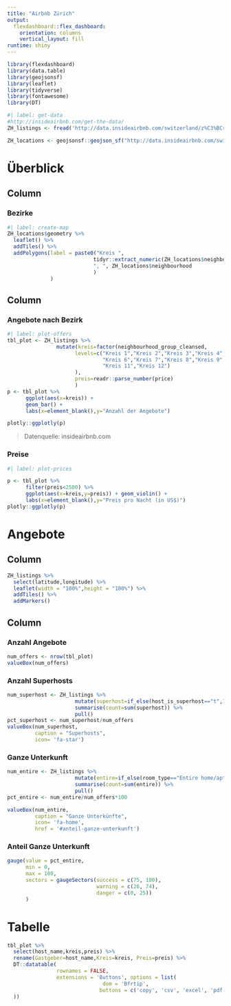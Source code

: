 ```yaml
---
title: "Airbnb Zürich"
output: 
  flexdashboard::flex_dashboard:
    orientation: columns
    vertical_layout: fill
runtime: shiny 
---
```


```r
library(flexdashboard)
library(data.table)
library(geojsonsf)
library(leaflet)
library(tidyverse)
library(fontawesome)
library(DT)
```
```r
#| label: get-data
#http://insideairbnb.com/get-the-data/
ZH_listings <- fread('http://data.insideairbnb.com/switzerland/z%C3%BCrich/zurich/2023-09-24/data/listings.csv.gz')

ZH_locations <- geojsonsf::geojson_sf("http://data.insideairbnb.com/switzerland/z%C3%BCrich/zurich/2023-09-24/visualisations/neighbourhoods.geojson")

```



Überblick 
=====================================

Column {data-width=600}
-----------------------------------------------------------------------

### Bezirke
```r
#| label: create-map
ZH_locations$geometry %>% 
  leaflet() %>% 
  addTiles() %>% 
  addPolygons(label = paste0("Kreis ", 
                            tidyr::extract_numeric(ZH_locations$neighbourhood_group),
                            ", ", ZH_locations$neighbourhood
                            )
              )
```



Column {data-width=400}
-----------------------------------------------------------------------

### Angebote nach Bezirk

```r
#| label: plot-offers
tbl_plot <- ZH_listings %>% 
                mutate(kreis=factor(neighbourhood_group_cleansed,
                      levels=c("Kreis 1","Kreis 2","Kreis 3","Kreis 4","Kreis 5",
                               "Kreis 6","Kreis 7","Kreis 8","Kreis 9","Kreis 10",
                               "Kreis 11","Kreis 12")
                      ),
                      preis=readr::parse_number(price)
                      )
p <- tbl_plot %>% 
      ggplot(aes(x=kreis)) + 
      geom_bar() + 
      labs(x=element_blank(),y="Anzahl der Angebote")

plotly::ggplotly(p)

```

> Datenquelle: insideairbnb.com

### Preise

```r
#| label: plot-prices

p <- tbl_plot %>% 
      filter(preis<2500) %>% 
      ggplot(aes(x=kreis,y=preis)) + geom_violin() +
      labs(x=element_blank(),y="Preis pro Nacht (in US$)")  
plotly::ggplotly(p)
```



Angebote {data-navmenu=Details}
=====================================

Column {data-width=800}
-----------------------------------------------------------------------

```r
ZH_listings %>% 
  select(latitude,longitude) %>% 
  leaflet(width = "100%",height = "100%") %>% 
  addTiles() %>% 
  addMarkers()
```

Column {data-width=200}
-----------------------------------------------------------------------

### Anzahl Angebote

```r
num_offers <- nrow(tbl_plot)
valueBox(num_offers)
```

### Anzahl Superhosts

```r
num_superhost <- ZH_listings %>% 
                      mutate(superhost=if_else(host_is_superhost=="t",1,0)) %>% 
                      summarise(count=sum(superhost)) %>% 
                      pull()
pct_superhost <- num_superhost/num_offers
valueBox(num_superhost,
         caption = "Superhosts",
         icon= 'fa-star')
```
### Ganze Unterkunft

```r
num_entire <- ZH_listings %>% 
                      mutate(entire=if_else(room_type=="Entire home/apt",1,0)) %>% 
                      summarise(count=sum(entire)) %>% 
                      pull()
pct_entire <- num_entire/num_offers*100

valueBox(num_entire,
         caption = "Ganze Unterkünfte",
         icon= 'fa-home',
         href = '#anteil-ganze-unterkunft')


```
### Anteil Ganze Unterkunft

```r
gauge(value = pct_entire,
      min = 0,
      max = 100,
      sectors = gaugeSectors(success = c(75, 100),
                             warning = c(26, 74),
                             danger = c(0, 25))
      )
```





Tabelle {data-navmenu=Details}
=====================================


```r
tbl_plot %>% 
  select(host_name,kreis,preis) %>% 
  rename(Gastgeber=host_name,Kreis=kreis, Preis=preis) %>% 
  DT::datatable(
                rownames = FALSE,
                extensions = 'Buttons', options = list(
                               dom = 'Bfrtip',
                              buttons = c('copy', 'csv', 'excel', 'pdf', 'print')
  ))
```

